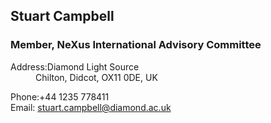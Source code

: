 ==Stuart Campbell==
===Member, NeXus International Advisory Committee===
;Address:Diamond Light Source
:Chilton, Didcot, OX11 0DE, UK

;Phone:+44 1235 778411
;Email: [mailto:stuart.campbell@diamond.ac.uk stuart.campbell@diamond.ac.uk]